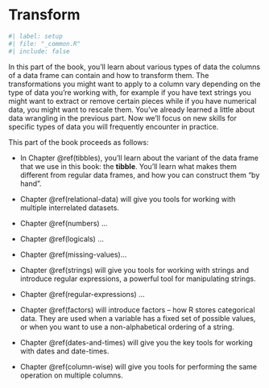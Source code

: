 # Transform {#sec-transform-intro .unnumbered}

```r
#| label: setup
#| file: "_common.R"
#| include: false
```

In this part of the book, you'll learn about various types of data the columns of a data frame can contain and how to transform them.
The transformations you might want to apply to a column vary depending on the type of data you're working with, for example if you have text strings you might want to extract or remove certain pieces while if you have numerical data, you might want to rescale them.
You've already learned a little about data wrangling in the previous part.
Now we'll focus on new skills for specific types of data you will frequently encounter in practice.

<!--# TO DO: Add a diagram? -->

This part of the book proceeds as follows:

-   In Chapter \@ref(tibbles), you'll learn about the variant of the data frame that we use in this book: the **tibble**.
    You'll learn what makes them different from regular data frames, and how you can construct them "by hand".

-   Chapter \@ref(relational-data) will give you tools for working with multiple interrelated datasets.

-   Chapter \@ref(numbers) ...

-   Chapter \@ref(logicals) ...

-   Chapter \@ref(missing-values)...

-   Chapter \@ref(strings) will give you tools for working with strings and introduce regular expressions, a powerful tool for manipulating strings.

-   Chapter \@ref(regular-expressions) ...

-   Chapter \@ref(factors) will introduce factors -- how R stores categorical data.
    They are used when a variable has a fixed set of possible values, or when you want to use a non-alphabetical ordering of a string.

-   Chapter \@ref(dates-and-times) will give you the key tools for working with dates and date-times.

-   Chapter \@ref(column-wise) will give you tools for performing the same operation on multiple columns.

<!-- TO DO: Add chapter descriptions -->
